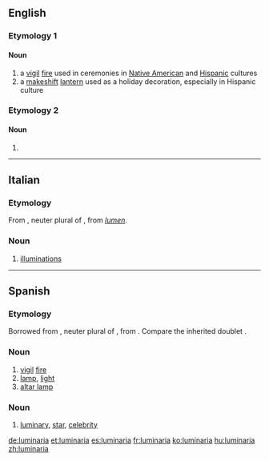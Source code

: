 ==English==

===Etymology 1===
{{etyl|es|en}}

====Noun====
{{en-noun}}
{{slim-wikipedia}}

# a [[vigil]] [[fire]] used in ceremonies in [[Native American]] and [[Hispanic]] cultures
# a [[makeshift]] [[lantern]] used as a holiday decoration, especially in Hispanic culture

===Etymology 2===

====Noun====
{{head|en|noun plural form}}

# {{plural of|luminarium|lang=en}}

----

==Italian==

===Etymology===
From {{etyl|LL.|it}} {{term|luminaria|lang=la}}, neuter plural of {{term|luminare|lang=la}}, from {{etyl|la|it}} ''[[lumen]]''.

===Noun===
{{wikipedia|lang=it}}
{{it-noun|f}}

# {{context|chiefly|in the plural|lang=it}} [[illuminations]]

----

==Spanish==

===Etymology===
Borrowed from {{etyl|LL.|es}} {{term|lūmināria|lang=la}}, neuter plural of {{term|lūmināre|lang=la}}, from {{etyl|la|es}} {{m|la|lūmen}}. Compare the inherited doublet {{m|es|lumbrera}}.

===Noun===
{{es-noun|f}}

# [[vigil]] [[fire]]
# [[lamp]], [[light]]
# [[altar lamp]]

===Noun===
{{es-noun|mf}}

# [[luminary]], [[star]], [[celebrity]]

[[de:luminaria]]
[[et:luminaria]]
[[es:luminaria]]
[[fr:luminaria]]
[[ko:luminaria]]
[[hu:luminaria]]
[[zh:luminaria]]